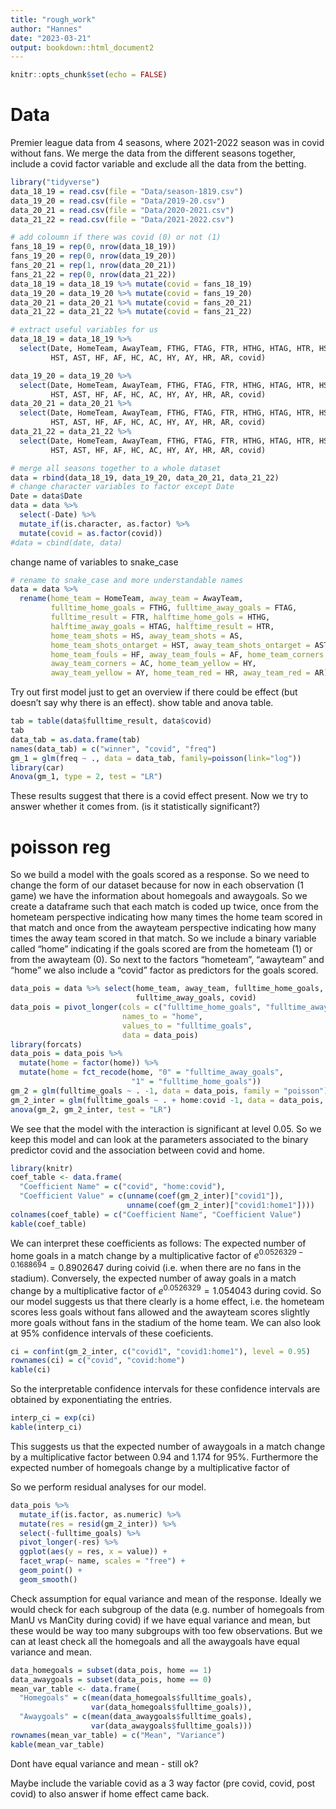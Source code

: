 ```yaml
---
title: "rough_work"
author: "Hannes"
date: "2023-03-21"
output: bookdown::html_document2
---
```


```r
knitr::opts_chunk$set(echo = FALSE)
```

# Data
Premier league data from 4 seasons, where 2021-2022 season was in covid without fans.
We merge the data from the different seasons together, include a covid factor variable and exclude all the data from the betting.
```r
library("tidyverse")
data_18_19 = read.csv(file = "Data/season-1819.csv")
data_19_20 = read.csv(file = "Data/2019-20.csv")
data_20_21 = read.csv(file = "Data/2020-2021.csv")
data_21_22 = read.csv(file = "Data/2021-2022.csv")

# add coloumn if there was covid (0) or not (1)
fans_18_19 = rep(0, nrow(data_18_19))
fans_19_20 = rep(0, nrow(data_19_20))
fans_20_21 = rep(1, nrow(data_20_21))
fans_21_22 = rep(0, nrow(data_21_22))
data_18_19 = data_18_19 %>% mutate(covid = fans_18_19)
data_19_20 = data_19_20 %>% mutate(covid = fans_19_20)
data_20_21 = data_20_21 %>% mutate(covid = fans_20_21)
data_21_22 = data_21_22 %>% mutate(covid = fans_21_22)

# extract useful variables for us
data_18_19 = data_18_19 %>%
  select(Date, HomeTeam, AwayTeam, FTHG, FTAG, FTR, HTHG, HTAG, HTR, HS, AS, 
         HST, AST, HF, AF, HC, AC, HY, AY, HR, AR, covid)

data_19_20 = data_19_20 %>%
  select(Date, HomeTeam, AwayTeam, FTHG, FTAG, FTR, HTHG, HTAG, HTR, HS, AS,
         HST, AST, HF, AF, HC, AC, HY, AY, HR, AR, covid)
data_20_21 = data_20_21 %>%
  select(Date, HomeTeam, AwayTeam, FTHG, FTAG, FTR, HTHG, HTAG, HTR, HS, AS,
         HST, AST, HF, AF, HC, AC, HY, AY, HR, AR, covid)
data_21_22 = data_21_22 %>%
  select(Date, HomeTeam, AwayTeam, FTHG, FTAG, FTR, HTHG, HTAG, HTR, HS, AS,
         HST, AST, HF, AF, HC, AC, HY, AY, HR, AR, covid)

# merge all seasons together to a whole dataset
data = rbind(data_18_19, data_19_20, data_20_21, data_21_22)
# change character variables to factor except Date
Date = data$Date
data = data %>% 
  select(-Date) %>%
  mutate_if(is.character, as.factor) %>%
  mutate(covid = as.factor(covid))
#data = cbind(date, data)
```

change name of variables to snake_case

```r
# rename to snake_case and more understandable names
data = data %>%
  rename(home_team = HomeTeam, away_team = AwayTeam, 
         fulltime_home_goals = FTHG, fulltime_away_goals = FTAG, 
         fulltime_result = FTR, halftime_home_gols = HTHG, 
         halftime_away_goals = HTAG, halftime_result = HTR, 
         home_team_shots = HS, away_team_shots = AS,
         home_team_shots_ontarget = HST, away_team_shots_ontarget = AST,
         home_team_fouls = HF, away_team_fouls = AF, home_team_corners = HC, 
         away_team_corners = AC, home_team_yellow = HY, 
         away_team_yellow = AY, home_team_red = HR, away_team_red = AR)

```



Try out first model just to get an overview if there could be effect (but doesn't say why there is an effect). show table and anova table.
```r
tab = table(data$fulltime_result, data$covid)
tab
data_tab = as.data.frame(tab)
names(data_tab) = c("winner", "covid", "freq")
gm_1 = glm(freq ~ ., data = data_tab, family=poisson(link="log"))
library(car)
Anova(gm_1, type = 2, test = "LR")
```
These results suggest that there is a covid effect present. Now we try to answer whether it comes from. (is it statistically significant?)

# poisson reg

So we build a model with the goals scored as a response. So we need to change the form of our dataset because for now in each observation (1 game) we have the information about homegoals and awaygoals. So we create a dataframe such that each match is coded up twice, once from the hometeam perspective indicating how many times the home team scored in that match and once from the awayteam perspective indicating how many times the away team scored in that match. So we include a binary variable called "home" indicating if the goals scored are from the hometeam (1) or from the awayteam (0). So next to the factors "hometeam", "awayteam" and "home" we also include a "covid" factor as predictors for the goals scored.

```r
data_pois = data %>% select(home_team, away_team, fulltime_home_goals, 
                            fulltime_away_goals, covid)
data_pois = pivot_longer(cols = c("fulltime_home_goals", "fulltime_away_goals"), 
                         names_to = "home",
                         values_to = "fulltime_goals", 
                         data = data_pois)
library(forcats)
data_pois = data_pois %>%
  mutate(home = factor(home)) %>%
  mutate(home = fct_recode(home, "0" = "fulltime_away_goals", 
                           "1" = "fulltime_home_goals")) 
gm_2 = glm(fulltime_goals ~ . -1, data = data_pois, family = "poisson")
gm_2_inter = glm(fulltime_goals ~ . + home:covid -1, data = data_pois, family = "poisson")
anova(gm_2, gm_2_inter, test = "LR")
```


We see that the model with the interaction is significant at level 0.05. So we keep this model and can look at the parameters associated to the binary predictor covid and the association between covid and home. 

```r
library(knitr)
coef_table <- data.frame(
  "Coefficient Name" = c("covid", "home:covid"),
  "Coefficient Value" = c(unname(coef(gm_2_inter)["covid1"]), 
                          unname(coef(gm_2_inter)["covid1:home1"])))
colnames(coef_table) = c("Coefficient Name", "Coefficient Value")
kable(coef_table)
```
We can interpret these coefficients as follows: The expected number of home goals in a match change by a multiplicative factor of $e^{0.0526329-0.1688694} = 0.8902647$ during coivid (i.e. when there are no fans in the stadium). Conversely, the expected number of away goals in a match change by a multiplicative factor of $e^{0.0526329} = 1.054043$ during covid. So our model suggests us that there clearly is a home effect, i.e. the hometeam scores less goals without fans allowed and the awayteam scores slightly more goals without fans in the stadium of the home team. We can also look at 95% confidence intervals of these coeficients.

```r
ci = confint(gm_2_inter, c("covid1", "covid1:home1"), level = 0.95)
rownames(ci) = c("covid", "covid:home")
kable(ci)
```
So the interpretable confidence intervals for these confidence intervals are obtained by exponentiating the entries.
```r
interp_ci = exp(ci)
kable(interp_ci)
```
This suggests us that the expected number of awaygoals in a match change by a multiplicative factor between 0.94 and 1.174 for 95%. Furthermore the expected number of homegoals change by a multiplicative factor of 


So we perform residual analyses for our model.

```r
data_pois %>% 
  mutate_if(is.factor, as.numeric) %>%
  mutate(res = resid(gm_2_inter)) %>%
  select(-fulltime_goals) %>%
  pivot_longer(-res) %>%
  ggplot(aes(y = res, x = value)) +
  facet_wrap(~ name, scales = "free") +
  geom_point() +
  geom_smooth()
```

Check assumption for equal variance and mean of the response. Ideally we would check for each subgroup of the data (e.g. number of homegoals from ManU vs ManCity during covid) if we have equal variance and mean, but these would be way too many subgroups with too few observations. But we can at least check all the homegoals and all the awaygoals have equal variance and mean.

```r
data_homegoals = subset(data_pois, home == 1)
data_awaygoals = subset(data_pois, home == 0)
mean_var_table <- data.frame(
  "Homegoals" = c(mean(data_homegoals$fulltime_goals), 
                  var(data_homegoals$fulltime_goals)),
  "Awaygoals" = c(mean(data_awaygoals$fulltime_goals),
                  var(data_awaygoals$fulltime_goals)))
rownames(mean_var_table) = c("Mean", "Variance")
kable(mean_var_table)
```
Dont have equal variance and mean - still ok?





Maybe include the variable covid as a 3 way factor (pre covid, covid, post covid) to also answer if home effect came back.

